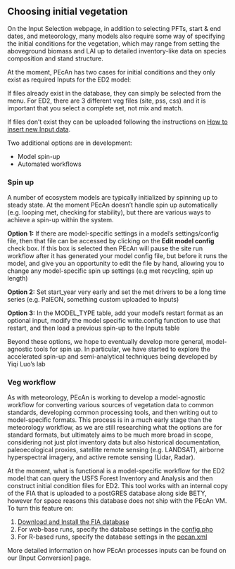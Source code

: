 ## Choosing initial vegetation

On the Input Selection webpage, in addition to selecting PFTs, start & end dates, and meteorology, many models also require some way of specifying the initial conditions for the vegetation, which may range from setting the aboveground biomass and LAI up to detailed inventory-like data on species composition and stand structure.

At the moment, PEcAn has two cases for initial conditions and they only exist as required Inputs for the ED2 model:

If files already exist in the database, they can simply be selected from the menu. For ED2, there are 3 different veg files (site, pss, css) and it is important that you select a complete set, not mix and match.

If files don't exist they can be uploaded following the instructions on [How to insert new Input data](../developers_guide/How-to-insert-new-Input-data.html). 

Two additional options are in development:

* Model spin-up
* Automated workflows

### Spin up

A number of ecosystem models are typically initialized by spinning up to steady state. At the moment PEcAn doesn't handle spin up automatically (e.g. looping met, checking for stability), but there are various ways to achieve a spin-up within the system. 

**Option 1:** If there are model-specific settings in a model's settings/config file, then that file can be accessed by clicking on the **Edit model config** check box. If this box is selected then PEcAn will pause the site run workflow after it has generated your model config file, but before it runs the model, and give you an opportunity to edit the file by hand, allowing you to change any model-specific spin up settings (e.g met recycling, spin up length)

**Option 2:** Set start_year very early and set the met drivers to be a long time series (e.g. PalEON, something custom uploaded to Inputs)

**Option 3:** In the MODEL_TYPE table, add your model's restart format as an optional input, modify the model specific write.config function to use that restart, and then load a previous spin-up to the Inputs table

Beyond these options, we hope to eventually develop more general, model-agnostic tools for spin up. In particular, we have started to explore the accelerated spin-up and semi-analytical techniques being developed by Yiqi Luo's lab

### Veg workflow

As with meteorology, PEcAn is working to develop a model-agnostic workflow for converting various sources of vegetation data to common standards, developing common processing tools, and then writing out to model-specific formats. This process is in a much early stage than the meteorology workflow, as we are still researching what the options are for standard formats, but ultimately aims to be much more broad in scope, considering not just plot inventory data but also historical documentation, paleoecological proxies, satellite remote sensing (e.g. LANDSAT), airborne hyperspectral imagery, and active remote sensing (Lidar, Radar).

At the moment, what is functional is a model-specific workflow for the ED2 model that can query the USFS Forest Inventory and Analysis and then construct initial condition files for ED2. This tool works with an internal copy of the FIA that is uploaded to a postGRES database along side BETY, however for space reasons this database does not ship with the PEcAn VM. To turn this feature on:

1. [Download and Install the FIA database](../../developers_guide/Installing-PEcAn-Data.Rmd)
2. For web-base runs, specify the database settings in the [config.php](https://github.com/PecanProject/pecan/blob/master/web/config.example.php)
3. For R-based runs, specify the database settings in the [pecan.xml](../advanced_users_guide/PEcAn-Configuration.md#database-access)

More detailed information on how PEcAn processes inputs can be found on our [Input Conversion] page.

